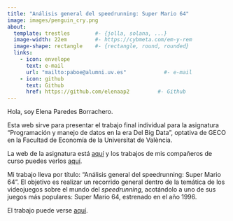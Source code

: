 ---
title: "Análisis general del speedrunning: Super Mario 64"              
image: images/penguin_cry.png      
about:
  template: trestles        #- {jolla, solana, ...}
  image-width: 22em         #- https://cybmeta.com/em-y-rem
  image-shape: rectangle    #- {rectangle, round, rounded}
  links:
    - icon: envelope
      text: e-mail
      url: "mailto:paboe@alumni.uv.es"            #- e-mail
    - icon: github
      text: Github
      href: https://github.com/elenaap2         #- Github
---
        
Hola, soy Elena Paredes Borrachero.
      
Esta web sirve para presentar el trabajo final individual para la asignatura "Programación y manejo de datos en la era Del Big Data", optativa de GECO en la Facultad de Economía de la Universitat de València.

La web de la asignatura está [aquí](https://perezp44.github.io/intro-ds-23-24-web/){target="_blank"} y los trabajos de mis compañeros de curso puedes verlos [aquí](https://perezp44.github.io/intro-ds-23-24-web/05-trabajos-estudiantes.html){target="_blank"}.


Mi trabajo lleva por título: "Análisis general del speedrunning: Super Mario 64". El objetivo es realizar un recorrido general dentro de la temática de los videojuegos sobre el mundo del *speedrunning*, acotándolo a uno de sus juegos más populares: Super Mario 64, estrenado en el año 1996. 


El trabajo puede verse [aquí](my_trabajo_BigData.html).